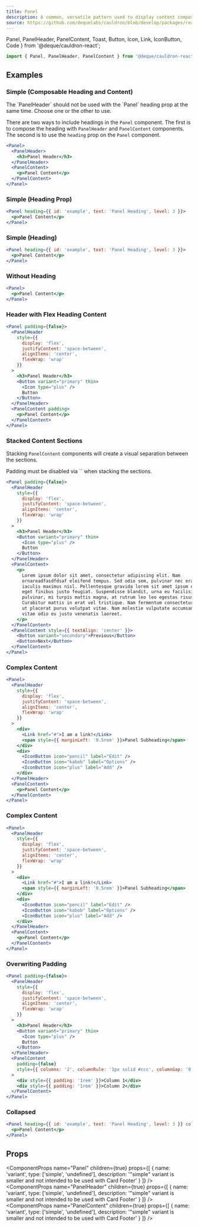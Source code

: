 ```yaml
---
title: Panel
description: A common, versatile pattern used to display content composed of different elements, usually in a collection.
source: https://github.com/dequelabs/cauldron/blob/develop/packages/react/src/components/Panel/index.tsx
---
```


  Panel,
  PanelHeader,
  PanelContent,
  Toast,
  Button,
  Icon,
  Link,
  IconButton,
  Code
} from '@deque/cauldron-react';

```js
import { Panel, PanelHeader, PanelContent } from '@deque/cauldron-react';
```

## Examples

### Simple (Composable Heading and Content)

<Note>
  The `PanelHeader` should not be used with the `Panel` heading prop at the same
  time. Choose one or the other to use.
</Note>

There are two ways to include headings in the `Panel` component. The first is to compose the heading with `PanelHeader`
and `PanelContent` components. The second is to use the `heading` prop on the `Panel` component.

```jsx example
<Panel>
  <PanelHeader>
    <h3>Panel Header</h3>
  </PanelHeader>
  <PanelContent>
    <p>Panel Content</p>
  </PanelContent>
</Panel>
```

### Simple (Heading Prop)

```jsx example
<Panel heading={{ id: 'example', text: 'Panel Heading', level: 3 }}>
  <p>Panel Content</p>
</Panel>
```

### Simple (Heading)

```jsx example
<Panel heading={{ id: 'example', text: 'Panel Heading', level: 3 }}>
  <p>Panel Content</p>
</Panel>
```

### Without Heading

```jsx example
<Panel>
  <p>Panel Content</p>
</Panel>
```

### Header with Flex Heading Content

```jsx example
<Panel padding={false}>
  <PanelHeader
    style={{
      display: 'flex',
      justifyContent: 'space-between',
      alignItems: 'center',
      flexWrap: 'wrap'
    }}
  >
    <h3>Panel Header</h3>
    <Button variant="primary" thin>
      <Icon type="plus" />
      Button
    </Button>
  </PanelHeader>
  <PanelContent padding>
    <p>Panel Content</p>
  </PanelContent>
</Panel>
```

### Stacked Content Sections

Stacking `PanelContent` components will create a visual separation between the sections.

<Note>
  Padding must be disabled via `<PanelContent padding={false} />` when stacking
  the sections.
</Note>

```jsx example
<Panel padding={false}>
  <PanelHeader
    style={{
      display: 'flex',
      justifyContent: 'space-between',
      alignItems: 'center',
      flexWrap: 'wrap'
    }}
  >
    <h3>Panel Header</h3>
    <Button variant="primary" thin>
      <Icon type="plus" />
      Button
    </Button>
  </PanelHeader>
  <PanelContent>
    <p>
      Lorem ipsum dolor sit amet, consectetur adipiscing elit. Nam
      ornareadfasdfdsaf eleifend tempus. Sed odio sem, pulvinar nec erat ac,
      iaculis maximus nisl. Pellentesque gravida lorem sit amet ipsum efficitur,
      eget finibus justo feugiat. Suspendisse blandit, urna eu facilisis
      pulvinar, mi turpis mattis magna, at rutrum leo leo egestas risus.
      Curabitur mattis in erat vel tristique. Nam fermentum consectetur ipsum,
      ut placerat purus volutpat vitae. Nam molestie vulputate accumsan. Sed
      vitae odio eu justo venenatis laoreet.
    </p>
  </PanelContent>
  <PanelContent style={{ textAlign: 'center' }}>
    <Button variant="secondary">Previous</Button>
    <Button>Next</Button>
  </PanelContent>
</Panel>
```

### Complex Content

```jsx example
<Panel>
  <PanelHeader
    style={{
      display: 'flex',
      justifyContent: 'space-between',
      alignItems: 'center',
      flexWrap: 'wrap'
    }}
  >
    <div>
      <Link href="#">I am a link!</Link>
      <span style={{ marginLeft: '0.5rem' }}>Panel Subheading</span>
    </div>
    <div>
      <IconButton icon="pencil" label="Edit" />
      <IconButton icon="kabob" label="Options" />
      <IconButton icon="plus" label="Add" />
    </div>
  </PanelHeader>
  <PanelContent>
    <p>Panel Content</p>
  </PanelContent>
</Panel>
```

### Complex Content

```jsx example
<Panel>
  <PanelHeader
    style={{
      display: 'flex',
      justifyContent: 'space-between',
      alignItems: 'center',
      flexWrap: 'wrap'
    }}
  >
    <div>
      <Link href="#">I am a link!</Link>
      <span style={{ marginLeft: '0.5rem' }}>Panel Subheading</span>
    </div>
    <div>
      <IconButton icon="pencil" label="Edit" />
      <IconButton icon="kabob" label="Options" />
      <IconButton icon="plus" label="Add" />
    </div>
  </PanelHeader>
  <PanelContent>
    <p>Panel Content</p>
  </PanelContent>
</Panel>
```

### Overwriting Padding

```jsx example
<Panel padding={false}>
  <PanelHeader
    style={{
      display: 'flex',
      justifyContent: 'space-between',
      alignItems: 'center',
      flexWrap: 'wrap'
    }}
  >
    <h3>Panel Header</h3>
    <Button variant="primary" thin>
      <Icon type="plus" />
      Button
    </Button>
  </PanelHeader>
  <PanelContent
    padding={false}
    style={{ columns: '2', columnRule: '1px solid #ccc', columnGap: '0' }}
  >
    <div style={{ padding: '1rem' }}>Column 1</div>
    <div style={{ padding: '1rem' }}>Column 2</div>
  </PanelContent>
</Panel>
```

### Collapsed

```jsx example
<Panel heading={{ id: 'example', text: 'Panel Heading', level: 3 }} collapsed>
  <p>Panel Content</p>
</Panel>
```

## Props

<ComponentProps
  name="Panel"
  children={true}
  props={[
    {
      name: 'variant',
      type: ['simple', 'undefined'],
      description:
        '"simple" variant is smaller and not intended to be used with Card Footer'
    }
  ]}
/>
<ComponentProps
  name="PanelHeader"
  children={true}
  props={[
    {
      name: 'variant',
      type: ['simple', 'undefined'],
      description:
        '"simple" variant is smaller and not intended to be used with Card Footer'
    }
  ]}
/>
<ComponentProps
  name="PanelContent"
  children={true}
  props={[
    {
      name: 'variant',
      type: ['simple', 'undefined'],
      description:
        '"simple" variant is smaller and not intended to be used with Card Footer'
    }
  ]}
/>

